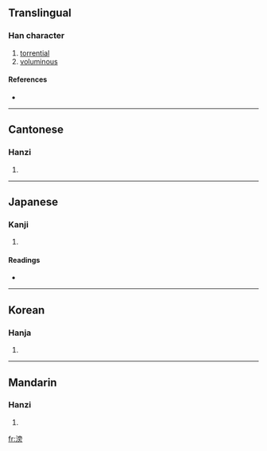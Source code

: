 ==Translingual==

===Han character===
{{Han char|rn=85|rad=水|as=10|sn=13|four=3012<sub>7</sub>|canj=水卜月尸 (EYBS)}}

# [[torrential]]
# [[voluminous]]

====References====
* {{Han ref|kx=0641.250|dkj=18003|dj=1049.040|hdz=31706.040|uh=6EC2|ud=28354|bh=B7BC|bd=47036}}

----

==Cantonese==

===Hanzi===
{{yue-hanzi|jyut=|y=pong4}}

# {{defn|Cantonese}}

----

==Japanese==

===Kanji===
{{ja-kanji|grade=|rs=水10}}

# {{defn|Japanese}}

====Readings====
* {{ja-readings|on=[[ぼう]] (bō), [[ほう]] (hō)|kun=[[ひろい]] (hiroi)}}

----

==Korean==

===Hanja===
{{ko-hanja|hangeul=방|eumhun=|rv=bang|mr=pang|y=pang}}

# {{defn|Korean}}

----

==Mandarin==

===Hanzi===
{{cmn-hanzi|pin=[[pāng]] ([[pang1]])|wg=p'ang<sup>1</sup>}}

# {{defn|Mandarin}}

[[fr:滂]]